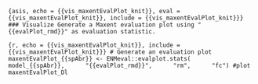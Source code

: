 ```{asis, echo = {{vis_maxentEvalPlot_knit}}, eval = {{vis_maxentEvalPlot_knit}}, include = {{vis_maxentEvalPlot_knit}}}
### Visualize
Generate a Maxent evaluation plot using "{{evalPlot_rmd}}" as evaluation statistic.
```

```{r, echo = {{vis_maxentEvalPlot_knit}}, include = {{vis_maxentEvalPlot_knit}}}
# Generate an evaluation plot
   maxentEvalPlot_{{spAbr}} <- ENMeval::evalplot.stats(
     model_{{spAbr}},
     "{{evalPlot_rmd}}",
     "rm",
     "fc")
#plot
maxentEvalPlot_Dl
```
